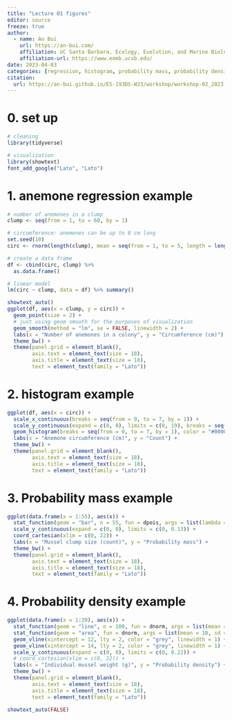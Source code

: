 ```yaml
---
title: "Lecture 01 figures"
editor: source
freeze: true
author:
  - name: An Bui
    url: https://an-bui.com/
    affiliation: UC Santa Barbara, Ecology, Evolution, and Marine Biology
    affiliation-url: https://www.eemb.ucsb.edu/
date: 2023-04-03
categories: [regression, histogram, probability mass, probability density]
citation:
  url: https://an-bui.github.io/ES-193DS-W23/workshop/workshop-02_2023-04-12.html
---
```


# 0. set up

```r
# cleaning
library(tidyverse)

# visualization
library(showtext)
font_add_google("Lato", "Lato")
```

# 1. anemone regression example

```r
# number of anemones in a clump
clump <- seq(from = 1, to = 60, by = 1)

# circumference: anemones can be up to 8 cm long
set.seed(10)
circ <- rnorm(length(clump), mean = seq(from = 1, to = 5, length = length(clump)), sd = 1) 

# create a data frame
df <- cbind(circ, clump) %>% 
  as.data.frame() 

# linear model
lm(circ ~ clump, data = df) %>% summary()

showtext_auto()
ggplot(df, aes(x = clump, y = circ)) +
  geom_point(size = 2) +
  # just using geom smooth for the purposes of visualization
  geom_smooth(method = "lm", se = FALSE, linewidth = 2) +
  labs(x = "Number of anemones in a colony", y = "Circumference (cm)") +
  theme_bw() +
  theme(panel.grid = element_blank(),
        axis.text = element_text(size = 18),
        axis.title = element_text(size = 18),
        text = element_text(family = "Lato"))
```

# 2. histogram example

```r
ggplot(df, aes(x = circ)) +
  scale_x_continuous(breaks = seq(from = 0, to = 7, by = 1)) +
  scale_y_continuous(expand = c(0, 0), limits = c(0, 19), breaks = seq(from = 0, to = 18, by = 3)) +
  geom_histogram(breaks = seq(from = 0, to = 7, by = 1), color = "#000000", fill = "lightblue") +
  labs(x = "Anemone circumference (cm)", y = "Count") +
  theme_bw() +
  theme(panel.grid = element_blank(),
        axis.text = element_text(size = 18),
        axis.title = element_text(size = 18),
        text = element_text(family = "Lato")) 
```

# 3. Probability mass example

```r
ggplot(data.frame(x = 1:55), aes(x)) +
  stat_function(geom = "bar", n = 55, fun = dpois, args = list(lambda = 10), fill = "coral") +
  scale_y_continuous(expand = c(0, 0), limits = c(0, 0.13)) +
  coord_cartesian(xlim = c(0, 22)) +
  labs(x = "Mussel clump size (count)", y = "Probability mass") +
  theme_bw() +
  theme(panel.grid = element_blank(),
        axis.text = element_text(size = 18),
        axis.title = element_text(size = 18),
        text = element_text(family = "Lato")) 
```

# 4. Probability density example

```r
ggplot(data.frame(x = 1:20), aes(x)) +
  stat_function(geom = "line", n = 100, fun = dnorm, args = list(mean = 10, sd = 2), linewidth = 1) +
  stat_function(geom = "area", fun = dnorm, args = list(mean = 10, sd = 2), xlim = c(12, 14), fill = "turquoise3") +
  geom_vline(xintercept = 12, lty = 2, color = "grey", linewidth = 1) +
  geom_vline(xintercept = 14, lty = 2, color = "grey", linewidth = 1) +
  scale_y_continuous(expand = c(0, 0), limits = c(0, 0.22)) +
  # coord_cartesian(xlim = c(0, 22)) +
  labs(x = "Individual mussel weight (g)", y = "Probability density") +
  theme_bw() +
  theme(panel.grid = element_blank(),
        axis.text = element_text(size = 18),
        axis.title = element_text(size = 18),
        text = element_text(family = "Lato")) 
  
showtext_auto(FALSE)
```

